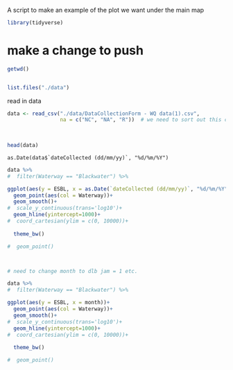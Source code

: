 
A script to make an example of the plot we want under the main map

```{r}

library(tidyverse) 

```


# make a change to push

```{r}

getwd()


list.files("./data")
```


read in data


```{r}

data <- read_csv("./data/DataCollectionForm - WQ data(1).csv",
                 na = c("NC", "NA", "R"))  # we need to sort out this coding of NC and R 
                 
                 

head(data)
```


```{}
as.Date(data$`dateCollected (dd/mm/yy)`, "%d/%m/%Y")

```

```{r}

data %>%
#  filter(Waterway == "Blackwater") %>%

ggplot(aes(y = ESBL, x = as.Date(`dateCollected (dd/mm/yy)`, "%d/%m/%Y")))+
  geom_point(aes(col = Waterway))+
  geom_smooth()+
#  scale_y_continuous(trans='log10')+
  geom_hline(yintercept=1000)+
#  coord_cartesian(ylim = c(0, 10000))+
  
  theme_bw()

#  geom_point()




```






```{r}
# need to change month to dlb jam = 1 etc.

data %>%
#  filter(Waterway == "Blackwater") %>%

ggplot(aes(y = ESBL, x = month))+
  geom_point(aes(col = Waterway))+
  geom_smooth()+
#  scale_y_continuous(trans='log10')+
  geom_hline(yintercept=1000)+
#  coord_cartesian(ylim = c(0, 10000))+
  
  theme_bw()

#  geom_point()




```























